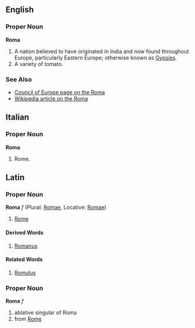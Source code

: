 ==English==

===Proper Noun===
'''Roma'''

# A nation believed to have originated in India and now found throughout Europe, particularly Eastern Europe; otherwise known as [[Gypsy|Gypsies]].
# A variety of tomato.

===See Also===
*[http://www.coe.int/T/E/Social_Cohesion/Roma_Gypsies/ Council of Europe page on the Roma]
*[[w:Roma_%28people%29|Wikipedia article on the Roma]]

==Italian==

===Proper Noun===
'''Roma'''

# Rome.

==Latin==
===Proper Noun===
'''Roma''' ''f'' (Plural: [[Romae]], Locative: [[Romae]])

#[[Rome]]
====Derived Words====
#[[Romanus]]
====Related Words====
#[[Romulus]]
===Proper Noun===
'''Roma''' ''f''

#ablative singular of Roma
#from [[Rome]]
